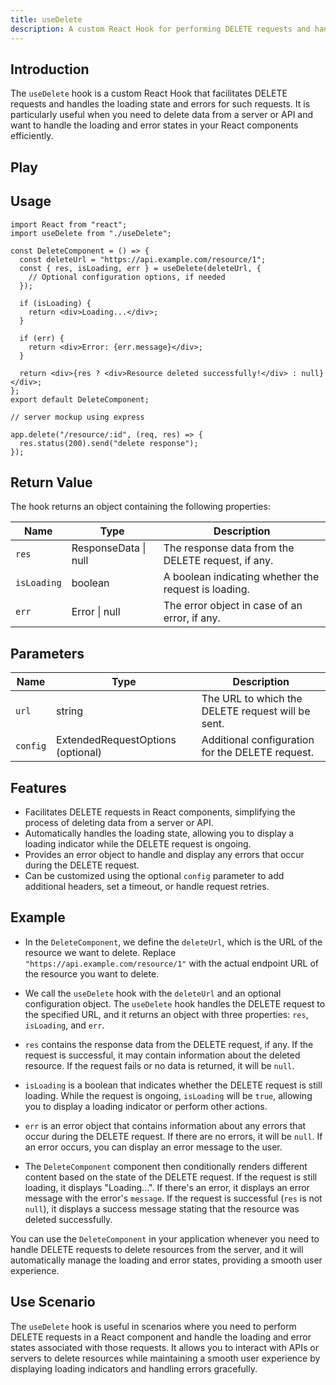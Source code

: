 ```yaml
---
title: useDelete
description: A custom React Hook for performing DELETE requests and handling loading and errors.
---
```



## Introduction

The `useDelete` hook is a custom React Hook that facilitates DELETE requests and handles the loading state and errors for such requests. It is particularly useful when you need to delete data from a server or API and want to handle the loading and error states in your React components efficiently.

## Play

<UseDelete client:visible />

## Usage

```tsx
import React from "react";
import useDelete from "./useDelete";

const DeleteComponent = () => {
  const deleteUrl = "https://api.example.com/resource/1";
  const { res, isLoading, err } = useDelete(deleteUrl, {
    // Optional configuration options, if needed
  });

  if (isLoading) {
    return <div>Loading...</div>;
  }

  if (err) {
    return <div>Error: {err.message}</div>;
  }

  return <div>{res ? <div>Resource deleted successfully!</div> : null}</div>;
};
export default DeleteComponent;
```

```tsx
// server mockup using express

app.delete("/resource/:id", (req, res) => {
  res.status(200).send("delete response");
});
```

## Return Value

The hook returns an object containing the following properties:

| Name        | Type                 | Description                                          |
| ----------- | -------------------- | ---------------------------------------------------- |
| `res`       | ResponseData \| null | The response data from the DELETE request, if any.   |
| `isLoading` | boolean              | A boolean indicating whether the request is loading. |
| `err`       | Error \| null        | The error object in case of an error, if any.        |

## Parameters

| Name     | Type                              | Description                                       |
| -------- | --------------------------------- | ------------------------------------------------- |
| `url`    | string                            | The URL to which the DELETE request will be sent. |
| `config` | ExtendedRequestOptions (optional) | Additional configuration for the DELETE request.  |

## Features

- Facilitates DELETE requests in React components, simplifying the process of deleting data from a server or API.
- Automatically handles the loading state, allowing you to display a loading indicator while the DELETE request is ongoing.
- Provides an error object to handle and display any errors that occur during the DELETE request.
- Can be customized using the optional `config` parameter to add additional headers, set a timeout, or handle request retries.

## Example

- In the `DeleteComponent`, we define the `deleteUrl`, which is the URL of the resource we want to delete. Replace `"https://api.example.com/resource/1"` with the actual endpoint URL of the resource you want to delete.

- We call the `useDelete` hook with the `deleteUrl` and an optional configuration object. The `useDelete` hook handles the DELETE request to the specified URL, and it returns an object with three properties: `res`, `isLoading`, and `err`.

- `res` contains the response data from the DELETE request, if any. If the request is successful, it may contain information about the deleted resource. If the request fails or no data is returned, it will be `null`.

- `isLoading` is a boolean that indicates whether the DELETE request is still loading. While the request is ongoing, `isLoading` will be `true`, allowing you to display a loading indicator or perform other actions.

- `err` is an error object that contains information about any errors that occur during the DELETE request. If there are no errors, it will be `null`. If an error occurs, you can display an error message to the user.

- The `DeleteComponent` component then conditionally renders different content based on the state of the DELETE request. If the request is still loading, it displays "Loading...". If there's an error, it displays an error message with the error's `message`. If the request is successful (`res` is not `null`), it displays a success message stating that the resource was deleted successfully.

You can use the `DeleteComponent` in your application whenever you need to handle DELETE requests to delete resources from the server, and it will automatically manage the loading and error states, providing a smooth user experience.

## Use Scenario

The `useDelete` hook is useful in scenarios where you need to perform DELETE requests in a React component and handle the loading and error states associated with those requests. It allows you to interact with APIs or servers to delete resources while maintaining a smooth user experience by displaying loading indicators and handling errors gracefully.
